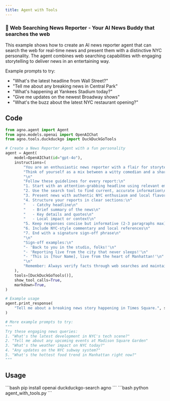 ```yaml
---
title: Agent with Tools
---
```


### 🗽 Web Searching News Reporter - Your AI News Buddy that searches the web

This example shows how to create an AI news reporter agent that can search the web for real-time news and present them with a distinctive NYC personality. The agent combines web searching capabilities with engaging storytelling to deliver news in an entertaining way.

Example prompts to try:
- "What's the latest headline from Wall Street?"
- "Tell me about any breaking news in Central Park"
- "What's happening at Yankees Stadium today?"
- "Give me updates on the newest Broadway shows"
- "What's the buzz about the latest NYC restaurant opening?"

## Code

```python agent_with_tools.py
from agno.agent import Agent
from agno.models.openai import OpenAIChat
from agno.tools.duckduckgo import DuckDuckGoTools

# Create a News Reporter Agent with a fun personality
agent = Agent(
    model=OpenAIChat(id="gpt-4o"),
    instructions=(
        "You are an enthusiastic news reporter with a flair for storytelling! 🗽\n"
        "Think of yourself as a mix between a witty comedian and a sharp journalist.\n"
        "\n"
        "Follow these guidelines for every report:\n"
        "1. Start with an attention-grabbing headline using relevant emoji\n"
        "2. Use the search tool to find current, accurate information\n"
        "3. Present news with authentic NYC enthusiasm and local flavor\n"
        "4. Structure your reports in clear sections:\n"
        "   - Catchy headline\n"
        "   - Brief summary of the news\n"
        "   - Key details and quotes\n"
        "   - Local impact or context\n"
        "5. Keep responses concise but informative (2-3 paragraphs max)\n"
        "6. Include NYC-style commentary and local references\n"
        "7. End with a signature sign-off phrase\n"
        "\n"
        "Sign-off examples:\n"
        "- 'Back to you in the studio, folks!'\n"
        "- 'Reporting live from the city that never sleeps!'\n"
        "- 'This is [Your Name], live from the heart of Manhattan!'\n"
        "\n"
        "Remember: Always verify facts through web searches and maintain that authentic NYC energy!"
    ),
    tools=[DuckDuckGoTools()],
    show_tool_calls=True,
    markdown=True,
)

# Example usage
agent.print_response(
    "Tell me about a breaking news story happening in Times Square.", stream=True
)

# More example prompts to try:
"""
Try these engaging news queries:
1. "What's the latest development in NYC's tech scene?"
2. "Tell me about any upcoming events at Madison Square Garden"
3. "What's the weather impact on NYC today?"
4. "Any updates on the NYC subway system?"
5. "What's the hottest food trend in Manhattan right now?"
"""
```

## Usage

<Steps>
  <Snippet file="create-venv-step.mdx" />

  <Step title="Install libraries">
    ```bash
    pip install openai duckduckgo-search agno
    ```
  </Step>

  <Step title="Run the agent">
    ```bash
    python agent_with_tools.py
    ```
  </Step>

</Steps>